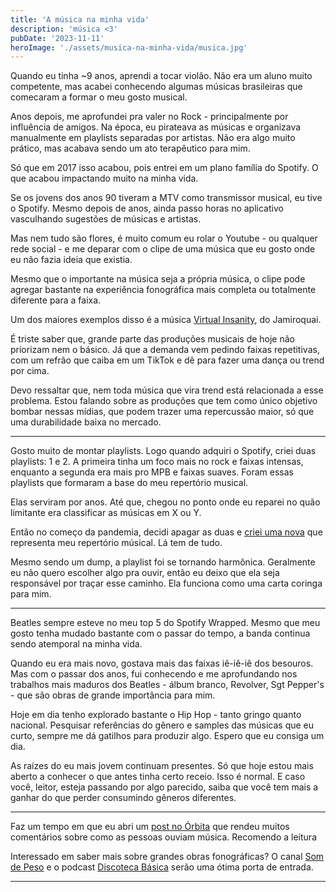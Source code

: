 ```yaml
---
title: 'A música na minha vida'
description: 'música <3'
pubDate: '2023-11-11'
heroImage: './assets/musica-na-minha-vida/musica.jpg'
---
```


Quando eu tinha ~9 anos, aprendi a tocar violão. Não era um aluno muito competente, mas acabei conhecendo algumas músicas brasileiras que comecaram a formar o meu gosto musical.

Anos depois, me aprofundei pra valer no Rock - principalmente por influência de amigos. Na época, eu pirateava as músicas e organizava manualmente em playlists separadas por artistas. Não era algo muito prático, mas acabava sendo um ato terapêutico para mim.

Só que em 2017 isso acabou, pois entrei em um plano família do Spotify. O que acabou impactando muito na minha vida.

Se os jovens dos anos 90 tiveram a MTV como transmissor musical, eu tive o Spotify. Mesmo depois de anos, ainda passo horas no aplicativo vasculhando sugestões de músicas e artistas.

Mas nem tudo são flores, é muito comum eu rolar o Youtube - ou qualquer rede social - e me deparar com o clipe de uma música que eu gosto onde eu não fazia ideia que existia.

Mesmo que o importante na música seja a própria música, o clipe pode agregar bastante na experiência fonográfica mais completa ou totalmente diferente para a faixa.

Um dos maiores exemplos disso é a música [Virtual Insanity](https://www.youtube.com/watch?v=4JkIs37a2JE), do Jamiroquai.

É triste saber que, grande parte das produções musicais de hoje não priorizam nem o básico. Já que a demanda vem pedindo faixas repetitivas, com um refrão que caiba em um TikTok e dê para fazer uma dança ou trend por cima.

Devo ressaltar que, nem toda música que vira trend está relacionada a esse problema. Estou falando sobre as produções que tem como único objetivo bombar nessas mídias, que podem trazer uma repercussão maior, só que uma durabilidade baixa no mercado.

---

Gosto muito de montar playlists. Logo quando adquiri o Spotify, criei duas playlists: 1 e 2. A primeira tinha um foco mais no rock e faixas intensas, enquanto a segunda era mais pro MPB e faixas suaves. Foram essas playlists que formaram a base do meu repertório musical.

Elas serviram por anos. Até que, chegou no ponto onde eu reparei no quão limitante era classificar as músicas em X ou Y. 

Então no começo da pandemia, decidi apagar as duas e [criei uma nova](https://open.spotify.com/playlist/0fEuET4pWwgZWANYPesezJ?si=20241c9aab85415a) que representa meu repertório músical. Lá tem de tudo.

Mesmo sendo um dump, a playlist foi se tornando harmônica. Geralmente eu não quero escolher algo pra ouvir, então eu deixo que ela seja responsável por traçar esse caminho. Ela funciona como uma carta coringa para mim.

---

Beatles sempre esteve no meu top 5 do Spotify Wrapped. Mesmo que meu gosto tenha mudado bastante com o passar do tempo, a banda continua sendo atemporal na minha vida.

Quando eu era mais novo, gostava mais das faixas iê-iê-iê dos besouros. Mas com o passar dos anos, fui conhecendo e me aprofundando nos trabalhos mais maduros dos Beatles - álbum branco, Revolver, Sgt Pepper's - que são obras de grande importância para mim.

Hoje em dia tenho explorado bastante o Hip Hop - tanto gringo quanto nacional. Pesquisar referências do gênero e samples das músicas que eu curto, sempre me dá gatilhos para produzir algo. Espero que eu consiga um dia.

As raízes do eu mais jovem continuam presentes. Só que hoje estou mais aberto a conhecer o que antes tinha certo receio. Isso é normal. E caso você, leitor, esteja passando por algo parecido, saiba que você tem mais a ganhar do que perder consumindo gêneros diferentes.

---

Faz um tempo em que eu abri um [post no Órbita](https://manualdousuario.net/orbita-post/como-voce-escuta-musica/) que rendeu muitos comentários sobre como as pessoas ouviam música. Recomendo a leitura

Interessado em saber mais sobre grandes obras fonográficas? O canal [Som de Peso](https://www.youtube.com/@SomdePeso) e o podcast [Discoteca Básica](https://podcastdiscotecabasica.com/) serão uma ótima porta de entrada.

---
